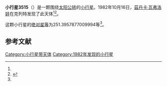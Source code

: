 {{Infobox planet
| bgcolour = #FFFFC0
| name = 3515 Jindra
| symbol = 
| image = 
| caption = 
| discovery = yes
| discovery_ref = 
| discoverer = [[茲丹卡·瓦弗洛娃|茲丹卡·瓦弗洛娃]]
| discovery_site = [[克列特|克列特]] 
| discovered = 1982年10月16日
| designations = yes
| mp_name = 
| named_after = 
| alt_names = 1982 UH2/ 1977 SN1 / 1977 TQ4 / 1979 BV1
| mp_category = [[主带小行星|主带小行星]]
| orbit_ref = <ref name="a">[http://ssd.jpl.nasa.gov/sbdb.cgi?sstr=3515 3515 Jindra] {{Wayback|url=http://ssd.jpl.nasa.gov/sbdb.cgi?sstr=3515 |date=20200918012858 }}，小行星數據庫瀏覽器（JPL Small-Body Database Browser）－[[美国国家航空航天局|美国国家航空航天局]]喷气推进实验室</ref>
| epoch = 2456400.5 (2013年4月18日更新)
| aphelion = {{convert|2.872914790313367|AU|km|3|abbr=on|lk=out}}
| perihelion = {{convert|2.814337726526544|AU|km|3|abbr=on}}
| semimajor = {{convert|2.843626258419956|AU|km|3|abbr=on}}
| eccentricity = 0.010299712
| period = 1751.488139 [[日|日]]<br />4.8[[儒略年|儒略年]]
| avg_speed = 
| inclination = 1.392229176734369
| asc_node = 341.6858806092166
| mean_anomaly = 
| arg_peri = 251.3957877009994
| satellites = 
| physical_characteristics = yes
| dimensions = 
| mass = 
| density = 
| surface_grav = 
| escape_velocity = 
| sidereal_day = 
| axial_tilt = 
| pole_ecliptic_lat = 
| pole_ecliptic_lon = 
| albedo = 
| temperatures= 
| temp_name1 = 
| mean_temp_1 = 
| max_temp_1 = 
| temp_name2 = 
| max_temp_2 = 
| spectral_type = 
| abs_magnitude = 251.3957877009994
}}

'''小行星3515'''（{{lang-en|3515 Jindra}}）是一颗围绕[[太阳|太阳]][[公转|公转]]的[[小行星|小行星]]。1982年10月16日，[[茲丹卡·瓦弗洛娃|茲丹卡·瓦弗洛娃]]在克列特发现了此天体<ref name="a" /><ref>{{cite news|title=小行星列表|url=http://cfa-www.harvard.edu/iau/lists/NumberedMPs.txt|accessdate=2013-07-08|newspaper=哈佛大学|archive-date=2008-05-17|archive-url=https://web.archive.org/web/20080517010638/http://cfa-www.harvard.edu/iau/lists/NumberedMPs.txt|dead-url=no}}</ref>。

这颗小行星的[[绝对星等|绝对星等]]为251.3957877009994等<ref name="a" />。

==参考文献==
{{reflist}}
{{Minor Planet Number|[[小行星3514|小行星3514]]|[[小行星3516|小行星3516]]}}

{{小天体}}

[[Category:小行星带天体|Category:小行星带天体]]
[[Category:1982年发现的小行星|Category:1982年发现的小行星]]

{{asteroid-stub}}